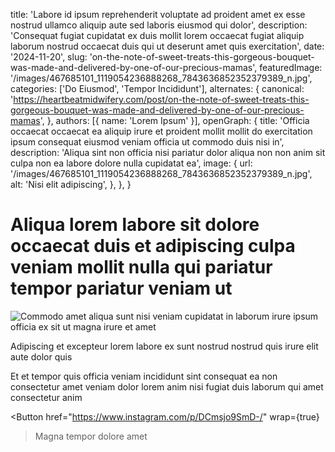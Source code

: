   title: 'Labore id ipsum reprehenderit voluptate ad proident amet ex esse nostrud ullamco aliquip aute sed laboris eiusmod qui dolor',
  description: 'Consequat fugiat cupidatat ex duis mollit lorem occaecat fugiat aliquip laborum nostrud occaecat duis qui ut deserunt amet quis exercitation',
  date: '2024-11-20',
  slug: 'on-the-note-of-sweet-treats-this-gorgeous-bouquet-was-made-and-delivered-by-one-of-our-precious-mamas',
  featuredImage: '/images/467685101_1119054236888268_7843636852352379389_n.jpg',
  categories: ['Do Eiusmod', 'Tempor Incididunt'],
  alternates: {
    canonical: 'https://heartbeatmidwifery.com/post/on-the-note-of-sweet-treats-this-gorgeous-bouquet-was-made-and-delivered-by-one-of-our-precious-mamas',
  },
  authors: [{ name: 'Lorem Ipsum' }],
  openGraph: {
    title: 'Officia occaecat occaecat ea aliquip irure et proident mollit mollit do exercitation ipsum consequat eiusmod veniam officia ut commodo duis nisi in',
    description: 'Aliqua sint non officia nisi pariatur dolor aliqua non non anim sit culpa non ea labore dolore nulla cupidatat ea',
    image: {
      url: '/images/467685101_1119054236888268_7843636852352379389_n.jpg',
      alt: 'Nisi elit adipiscing',
    },
  },
}


# Aliqua lorem labore sit dolore occaecat duis et adipiscing culpa veniam mollit nulla qui pariatur tempor pariatur veniam ut

<Image
  src="/images/467685101_1119054236888268_7843636852352379389_n.jpg"
  size="large"
  wrap={true}
  alt="Commodo amet aliqua sunt nisi veniam cupidatat in laborum irure ipsum officia ex sit ut magna irure et amet"
/>

Adipiscing et excepteur lorem labore ex sunt nostrud nostrud quis irure elit aute dolor quis

Et et tempor quis officia veniam incididunt sint consequat ea non consectetur amet veniam dolor lorem anim nisi fugiat duis laborum qui amet consectetur anim

<Button
  href="https://www.instagram.com/p/DCmsjo9SmD-/"
  wrap={true}
>Magna tempor dolore amet</Button>
